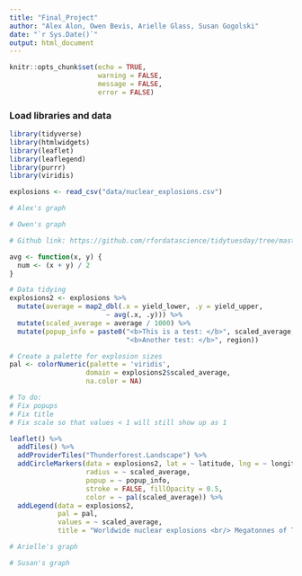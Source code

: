 ```yaml
---
title: "Final_Project"
author: "Alex Alon, Owen Bevis, Arielle Glass, Susan Gogolski"
date: "`r Sys.Date()`"
output: html_document
---
```


```r
knitr::opts_chunk$set(echo = TRUE, 
                      warning = FALSE, 
                      message = FALSE, 
                      error = FALSE)
```

### Load libraries and data
```r
library(tidyverse)
library(htmlwidgets)
library(leaflet)
library(leaflegend)
library(purrr)
library(viridis)
```

```r
explosions <- read_csv("data/nuclear_explosions.csv")
```

```r
# Alex's graph


```

```r
# Owen's graph

# Github link: https://github.com/rfordatascience/tidytuesday/tree/master/data/2019/2019-08-20

avg <- function(x, y) {
  num <- (x + y) / 2
}

# Data tidying
explosions2 <- explosions %>% 
  mutate(average = map2_dbl(.x = yield_lower, .y = yield_upper, 
                        ~ avg(.x, .y))) %>% 
  mutate(scaled_average = average / 1000) %>% 
  mutate(popup_info = paste0("<b>This is a test: </b>", scaled_average, "<br/>",
                             "<b>Another test: </b>", region))

# Create a palette for explosion sizes
pal <- colorNumeric(palette = 'viridis', 
                   domain = explosions2$scaled_average,
                   na.color = NA)

# To do:
# Fix popups
# Fix title
# Fix scale so that values < 1 will still show up as 1

leaflet() %>% 
  addTiles() %>% 
  addProviderTiles("Thunderforest.Landscape") %>% 
  addCircleMarkers(data = explosions2, lat = ~ latitude, lng = ~ longitude,
                   radius = ~ scaled_average, 
                   popup = ~ popup_info,
                   stroke = FALSE, fillOpacity = 0.5,
                   color = ~ pal(scaled_average)) %>% 
  addLegend(data = explosions2,
            pal = pal,
            values = ~ scaled_average,
            title = "Worldwide nuclear explosions <br/> Megatonnes of TNT")
```


```r
# Arielle's graph


```

```r
# Susan's graph


```


